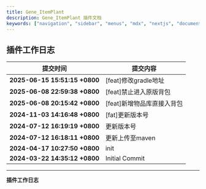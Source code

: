 ```yaml
---
title: Gene_ItemPlant
description: Gene_ItemPlant 插件文档
keywords: ["navigation", "sidebar", "menus", "mdx", "nextjs", "documents"]
---
```


## 插件工作日志

| 提交时间                              | 提交内容                                                                          |
|--------------------------------------|---------------------------------------------------------------------------------|
| **2025-06-15 15:51:15 +0800** | [feat]修改gradle地址 |
| **2025-06-08 22:59:38 +0800** | [feat]禁止进入原版背包 |
| **2025-06-08 20:15:42 +0800** | [feat]新增物品库直接入背包 |
| **2024-11-03 14:16:48 +0800** | [fat]更新版本号 |
| **2024-07-12 16:19:19 +0800** | 更新版本号 |
| **2024-07-12 16:18:11 +0800** | 更新上传至maven |
| **2024-04-17 10:27:50 +0800** | init |
| **2024-03-22 14:35:12 +0800** | Initial Commit |

---
**插件工作日志**

